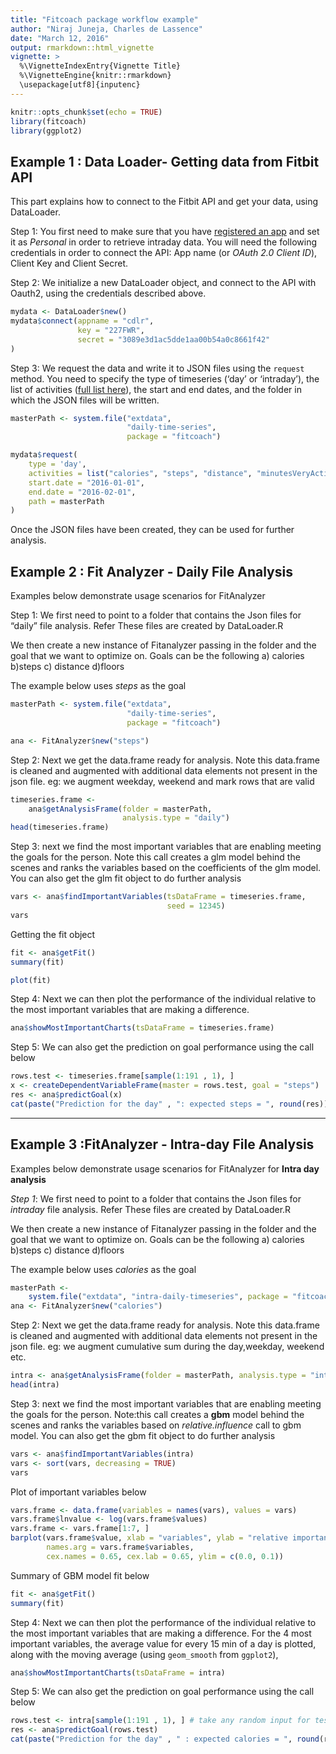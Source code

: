 ```yaml
---
title: "Fitcoach package workflow example"
author: "Niraj Juneja, Charles de Lassence"
date: "March 12, 2016"
output: rmarkdown::html_vignette
vignette: >
  %\VignetteIndexEntry{Vignette Title}
  %\VignetteEngine{knitr::rmarkdown}
  \usepackage[utf8]{inputenc}
---
```


```r
knitr::opts_chunk$set(echo = TRUE)
library(fitcoach)
library(ggplot2)
```

## Example 1 : Data Loader- Getting data from Fitbit API

This part explains how to connect to the Fitbit API and get your data, using DataLoader. 


Step 1: You first need to make sure that you have [registered an app](https://dev.fitbit.com/) and set it as *Personal* in order to retrieve intraday data. You will need the following credentials in order to connect the API: App name (or *OAuth 2.0 Client ID*), Client Key and Client Secret. 

Step 2: We initialize a new DataLoader object, and connect to the API with Oauth2, using the credentials described above.

```r
mydata <- DataLoader$new()
mydata$connect(appname = "cdlr",
               key = "227FWR",
               secret = "3089e3d1ac5dde1aa00b54a0c8661f42"
)
```

Step 3: We request the data and write it to JSON files using the `request` method. You need to specify the type of timeseries ('day' or 'intraday'), the list of activities ([full list here](https://dev.fitbit.com/docs/activity/)), the start and end dates, and the folder in which the JSON files will be written.

```r
masterPath <- system.file("extdata", 
                          "daily-time-series", 
                          package = "fitcoach")

mydata$request(
    type = 'day', 
    activities = list("calories", "steps", "distance", "minutesVeryActive"), 
    start.date = "2016-01-01", 
    end.date = "2016-02-01", 
    path = masterPath
)
```

Once the JSON files have been created, they can be used for further analysis.


## Example 2 : Fit Analyzer - Daily File Analysis

Examples below demonstrate usage scenarios for FitAnalyzer

Step 1: We first need to point to a folder that contains the Json files for "daily" file analysis. Refer These files are created by DataLoader.R

We then create a new instance of Fitanalyzer passing in the folder and the goal that we want to optimize on. Goals can be the following a) calories b)steps c) distance d)floors 

The example below uses *steps* as the goal


```r
masterPath <- system.file("extdata", 
                          "daily-time-series", 
                          package = "fitcoach")

ana <- FitAnalyzer$new("steps")
```

Step 2: Next we get the data.frame ready for analysis. Note this data.frame is cleaned and augmented with additional data elements not present in the json file. eg: we augment weekday, weekend and mark rows that are valid

```r
timeseries.frame <- 
    ana$getAnalysisFrame(folder = masterPath, 
                         analysis.type = "daily")
head(timeseries.frame)
```


Step 3: next we find the most important variables that are enabling meeting the goals for the person. Note this call creates a glm model behind the scenes and ranks the variables based on the coefficients of the glm model. You can also get the glm fit object to do further analysis


```r
vars <- ana$findImportantVariables(tsDataFrame = timeseries.frame, 
                                   seed = 12345)
vars
```

Getting the fit object

```r
fit <- ana$getFit()
summary(fit)
```



```r
plot(fit)
```

Step 4: Next we can then plot the performance of the individual relative to the most important variables that are making a difference. 

```r
ana$showMostImportantCharts(tsDataFrame = timeseries.frame)
```


Step 5: We can also get the prediction on goal performance using the call below

```r
rows.test <- timeseries.frame[sample(1:191 , 1), ]
x <- createDependentVariableFrame(master = rows.test, goal = "steps")
res <- ana$predictGoal(x)
cat(paste("Prediction for the day" , ": expected steps = ", round(res)))
```



*** 

## Example 3 :FitAnalyzer - Intra-day File Analysis
Examples below demonstrate usage scenarios for FitAnalyzer for **Intra day analysis**

*Step 1*: We first need to point to a folder that contains the Json files for *intraday* file analysis. Refer These files are created by DataLoader.R

We then create a new instance of Fitanalyzer passing in the folder and the goal that we want to optimize on. Goals can be the following a) calories b)steps c) distance d)floors 

The example below uses *calories* as the goal

```r
masterPath <-
    system.file("extdata", "intra-daily-timeseries", package = "fitcoach")
ana <- FitAnalyzer$new("calories")
```

Step 2: Next we get the data.frame ready for analysis. Note this data.frame is cleaned and augmented with additional data elements not present in the json file. eg: we augment cumulative sum during the day,weekday, weekend etc.

```r
intra <- ana$getAnalysisFrame(folder = masterPath, analysis.type = "intra.day")
head(intra)
```

Step 3: next we find the most important variables that are enabling meeting the goals for the person. Note:this call creates a **gbm** model behind the scenes and ranks the variables based on *relative.influence* call to gbm model. You can also get the gbm fit object to do further analysis

```r
vars <- ana$findImportantVariables(intra)
vars <- sort(vars, decreasing = TRUE)
vars
```
Plot of important variables below

```r
vars.frame <- data.frame(variables = names(vars), values = vars)
vars.frame$lnvalue <- log(vars.frame$values)
vars.frame <- vars.frame[1:7, ]
barplot(vars.frame$value, xlab = "variables", ylab = "relative importance", 
        names.arg = vars.frame$variables,
        cex.names = 0.65, cex.lab = 0.65, ylim = c(0.0, 0.1))
```

Summary of GBM model fit below

```r
fit <- ana$getFit()
summary(fit)
```

Step 4: Next we can then plot the performance of the individual relative to the most important variables that are making a difference. 
For the 4 most important variables, the average value for every 15 min of a day is plotted, along with the moving average (using `geom_smooth` from `ggplot2`), 

```r
ana$showMostImportantCharts(tsDataFrame = intra)
```

Step 5: We can also get the prediction on goal performance using the call below

```r
rows.test <- intra[sample(1:191 , 1), ] # take any random input for test
res <- ana$predictGoal(rows.test)
cat(paste("Prediction for the day" , " : expected calories = ", round(res)))
```

